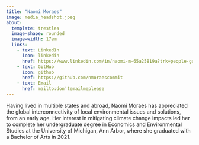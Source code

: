 ```yaml
---
title: "Naomi Moraes"
image: media_headshot.jpeg
about:
  template: trestles
  image-shape: rounded
  image-width: 17em
  links:
    - text: LinkedIn
      icon: linkedin
      href: https://www.linkedin.com/in/naomi-m-65a25819a?trk=people-guest_people_search-card
    - text: GitHub
      icon: github
      href: https://github.com/nmoraescommit
    - text: Email
      href: mailto:don'temailmeplease
---
```


::: darkbrown-text
Having lived in multiple states and abroad, Naomi Moraes has appreciated the global interconnectivity of local environmental issues and solutions, from an early age. Her interest in mitigating climate change impacts led her to complete her undergraduate degree in Economics and Environmental Studies at the University of Michigan, Ann Arbor, where she graduated with a Bachelor of Arts in 2021.
:::

